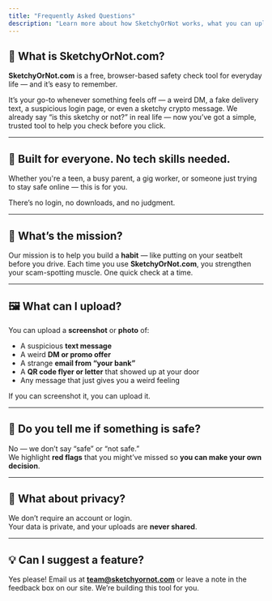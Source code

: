 ```yaml
---
title: "Frequently Asked Questions"
description: "Learn more about how SketchyOrNot works, what you can upload, and how we keep your experience private and judgment-free."
---
```


## 💬 What is SketchyOrNot.com?

**SketchyOrNot.com** is a free, browser-based safety check tool for everyday life — and it’s easy to remember.

It’s your go-to whenever something feels off — a weird DM, a fake delivery text, a suspicious login page, or even a sketchy crypto message. We already say “is this sketchy or not?” in real life — now you’ve got a simple, trusted tool to help you check before you click.

---

## 🧠 Built for everyone. No tech skills needed.

Whether you're a teen, a busy parent, a gig worker, or someone just trying to stay safe online — this is for you.

There’s no login, no downloads, and no judgment.

---

## 🎯 What’s the mission?

Our mission is to help you build a **habit** — like putting on your seatbelt before you drive. Each time you use **SketchyOrNot.com**, you strengthen your scam-spotting muscle. One quick check at a time.

---

## 🖼️ What can I upload?

You can upload a **screenshot** or **photo** of:

- A suspicious **text message**
- A weird **DM or promo offer**
- A strange **email from “your bank”**
- A **QR code flyer or letter** that showed up at your door
- Any message that just gives you a weird feeling

If you can screenshot it, you can upload it.

---

## 🛑 Do you tell me if something is safe?

No — we don’t say “safe” or “not safe.”\
We highlight **red flags** that you might’ve missed so **you can make your own decision**.

---

## 🔐 What about privacy?

We don’t require an account or login.\
Your data is private, and your uploads are **never shared**.

---

## 💡 Can I suggest a feature?

Yes please\! Email us at [**team@sketchyornot.com**](mailto:team@sketchyornot.com) or leave a note in the feedback box on our site. We’re building this tool for you. 